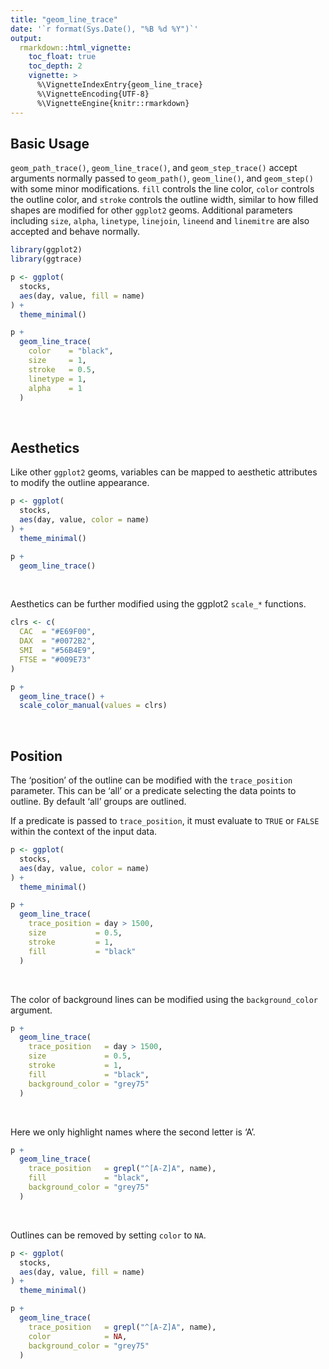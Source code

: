 ```yaml
---
title: "geom_line_trace"
date: '`r format(Sys.Date(), "%B %d %Y")`'
output:
  rmarkdown::html_vignette:
    toc_float: true
    toc_depth: 2
    vignette: >
      %\VignetteIndexEntry{geom_line_trace}
      %\VignetteEncoding{UTF-8}
      %\VignetteEngine{knitr::rmarkdown}
---
```


## Basic Usage

`geom_path_trace()`, `geom_line_trace()`, and `geom_step_trace()` accept arguments normally passed to `geom_path()`, `geom_line()`, and `geom_step()` with some minor modifications. `fill` controls the line color, `color` controls the outline color, and `stroke` controls the outline width, similar to how filled shapes are modified for other `ggplot2` geoms. Additional parameters including `size`, `alpha`,  `linetype`, `linejoin`, `lineend` and `linemitre` are also accepted and behave normally.

```r
library(ggplot2)
library(ggtrace)

p <- ggplot(
  stocks,
  aes(day, value, fill = name)
) +
  theme_minimal()

p +
  geom_line_trace(
    color    = "black",
    size     = 1,
    stroke   = 0.5,
    linetype = 1,
    alpha    = 1
  )
```

<br>

## Aesthetics

Like other `ggplot2` geoms, variables can be mapped to aesthetic attributes to modify the outline appearance.

```r
p <- ggplot(
  stocks,
  aes(day, value, color = name)
) +
  theme_minimal()

p +
  geom_line_trace()
```

<br>

Aesthetics can be further modified using the ggplot2 `scale_*` functions.

```r
clrs <- c(
  CAC  = "#E69F00",
  DAX  = "#0072B2",
  SMI  = "#56B4E9",
  FTSE = "#009E73"
)

p +
  geom_line_trace() +
  scale_color_manual(values = clrs)
```

<br>

## Position

The 'position' of the outline can be modified with the `trace_position` parameter. This can be 'all' or a predicate selecting the data points to outline. By default 'all' groups are outlined.

If a predicate is passed to `trace_position`, it must evaluate to `TRUE` or `FALSE` within the context of the input data.

```r
p <- ggplot(
  stocks,
  aes(day, value, color = name)
) +
  theme_minimal()

p +
  geom_line_trace(
    trace_position = day > 1500,
    size           = 0.5,
    stroke         = 1,
    fill           = "black"
  )
```

<br>

The color of background lines can be modified using the `background_color` argument.

```r
p +
  geom_line_trace(
    trace_position   = day > 1500,
    size             = 0.5,
    stroke           = 1,
    fill             = "black",
    background_color = "grey75"
  )
```

<br>

Here we only highlight names where the second letter is 'A'.

```r
p +
  geom_line_trace(
    trace_position   = grepl("^[A-Z]A", name),
    fill             = "black",
    background_color = "grey75"
  )
```

<br>

Outlines can be removed by setting `color` to `NA`.

```r
p <- ggplot(
  stocks,
  aes(day, value, fill = name)
) +
  theme_minimal()

p +
  geom_line_trace(
    trace_position   = grepl("^[A-Z]A", name),
    color            = NA,
    background_color = "grey75"
  )
```





